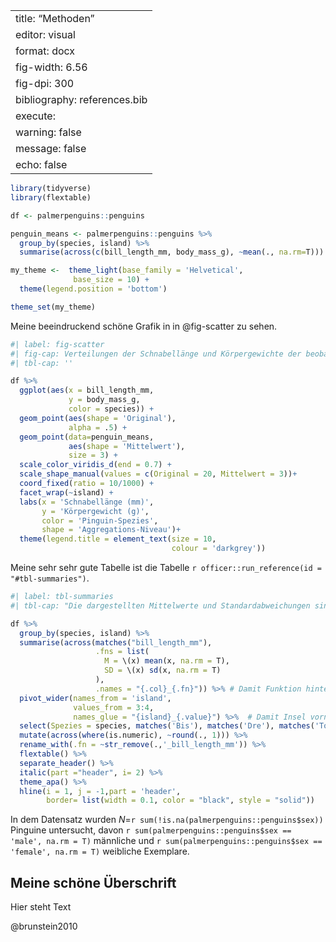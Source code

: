 
---
title: "Methoden"
editor: visual
format: docx
fig-width: 6.56
fig-dpi: 300
bibliography: references.bib
execute:
  warning: false
  message: false
  echo: false
---

```r
library(tidyverse)
library(flextable)

df <- palmerpenguins::penguins

penguin_means <- palmerpenguins::penguins %>% 
  group_by(species, island) %>% 
  summarise(across(c(bill_length_mm, body_mass_g), ~mean(., na.rm=T)))

my_theme <-  theme_light(base_family = 'Helvetical',
              base_size = 10) +
  theme(legend.position = 'bottom')

theme_set(my_theme)
```

Meine beeindruckend schöne Grafik in in @fig-scatter zu sehen.

```r
#| label: fig-scatter
#| fig-cap: Verteilungen der Schnabellänge und Körpergewichte der beobachteten Pinguine, aufgeteilt nach der Insel auf der die Pinguine beobachtet wurden und der Spezies der Pinguine.
#| tbl-cap: ''

df %>% 
  ggplot(aes(x = bill_length_mm, 
             y = body_mass_g,
             color = species)) + 
  geom_point(aes(shape = 'Original'),
             alpha = .5) +
  geom_point(data=penguin_means,
             aes(shape = 'Mittelwert'),
             size = 3) +
  scale_color_viridis_d(end = 0.7) +
  scale_shape_manual(values = c(Original = 20, Mittelwert = 3))+
  coord_fixed(ratio = 10/1000) +
  facet_wrap(~island) +
  labs(x = 'Schnabellänge (mm)',
       y = 'Körpergewicht (g)',
       color = 'Pinguin-Spezies',
       shape = 'Aggregations-Niveau')+
  theme(legend.title = element_text(size = 10,
                                    colour = 'darkgrey'))
```

Meine sehr sehr gute Tabelle ist die Tabelle `r officer::run_reference(id = "#tbl-summaries")`.

```r
#| label: tbl-summaries
#| tbl-cap: "Die dargestellten Mittelwerte und Standardabweichungen sind die der Schnabellänge der beobachteten Pinguine, aufgeteilt nach der Insel auf der die Pinguine beobachtet wurden und der Spezies der Pinguine."

df %>%
  group_by(species, island) %>%
  summarise(across(matches("bill_length_mm"),
                   .fns = list(
                     M = \(x) mean(x, na.rm = T),
                     SD = \(x) sd(x, na.rm = T)
                   ),
                   .names = "{.col}_{.fn}")) %>% # Damit Funktion hinten steht
  pivot_wider(names_from = 'island',
              values_from = 3:4,
              names_glue = "{island}_{.value}") %>%  # Damit Insel vorne steht
  select(Spezies = species, matches('Bis'), matches('Dre'), matches('Tor')) %>% 
  mutate(across(where(is.numeric), ~round(., 1))) %>% 
  rename_with(.fn = ~str_remove(.,'_bill_length_mm')) %>% 
  flextable() %>% 
  separate_header() %>%
  italic(part ="header", i= 2) %>% 
  theme_apa() %>% 
  hline(i = 1, j = -1,part = 'header', 
        border= list(width = 0.1, color = "black", style = "solid"))
```

In dem Datensatz wurden *N*=`r sum(!is.na(palmerpenguins::penguins$sex))` Pinguine untersucht, davon `r sum(palmerpenguins::penguins$sex == 'male', na.rm = T)` männliche und `r sum(palmerpenguins::penguins$sex == 'female', na.rm = T)` weibliche Exemplare.

## Meine schöne Überschrift

Hier steht Text

@brunstein2010

<!-- TODO(MBrede): Hier muss noch was anders -->
